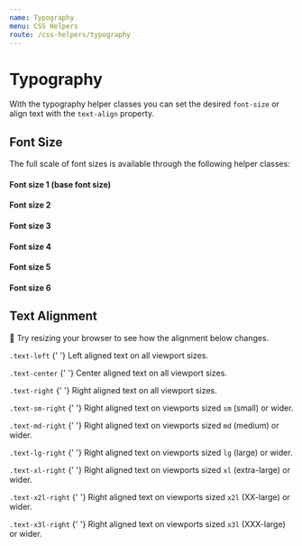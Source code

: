 ```yaml
---
name: Typography
menu: CSS Helpers
route: /css-helpers/typography
---
```


# Typography


With the typography helper classes you can set the desired `font-size` or align
text with the `text-align` property.

## Font Size

The full scale of font sizes is available through the following helper classes:

<Playground>
  <h4 className="font-size-1">Font size 1 (base font size)</h4>
  <h4 className="font-size-2">Font size 2</h4>
  <h4 className="font-size-3">Font size 3</h4>
  <h4 className="font-size-4">Font size 4</h4>
  <h4 className="font-size-5">Font size 5</h4>
  <h4 className="font-size-6">Font size 6</h4>
</Playground>

## Text Alignment

📐 Try resizing your browser to see how the alignment below changes.

<Playground>
  <div>
    <p className="text-left">
      <code>.text-left</code>
      {' '}
      Left aligned text on all viewport sizes.
    </p>
    <p className="text-center">
      <code>.text-center</code>
      {' '}
      Center aligned text on all viewport sizes.
    </p>
    <p className="text-right">
      <code>.text-right</code>
      {' '}
      Right aligned text on all viewport sizes.
    </p>
    <p className="text-sm-right">
      <code>.text-sm-right</code>
      {' '}
      Right aligned text on viewports sized <code>sm</code> (small) or wider.
    </p>
    <p className="text-md-right">
      <code>.text-md-right</code>
      {' '}
      Right aligned text on viewports sized <code>md</code> (medium) or wider.
    </p>
    <p className="text-lg-right">
      <code>.text-lg-right</code>
      {' '}
      Right aligned text on viewports sized <code>lg</code> (large) or wider.
    </p>
    <p className="text-xl-right">
      <code>.text-xl-right</code>
      {' '}
      Right aligned text on viewports sized <code>xl</code> (extra-large) or
      wider.
    </p>
    <p className="text-x2l-right">
      <code>.text-x2l-right</code>
      {' '}
      Right aligned text on viewports sized <code>x2l</code> (XX-large) or
      wider.
    </p>
    <p className="text-x3l-right">
      <code>.text-x3l-right</code>
      {' '}
      Right aligned text on viewports sized <code>x3l</code> (XXX-large) or
      wider.
    </p>
  </div>
</Playground>
